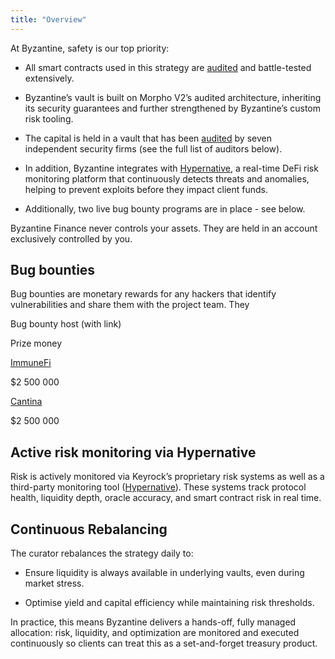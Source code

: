 ```yaml
---
title: "Overview"
---
```


At Byzantine, safety is our top priority:

* All smart contracts used in this strategy are [audited](/documentation/asset-protection/security-audits) and battle-tested extensively.

* Byzantine’s vault is built on Morpho V2’s audited architecture, inheriting its security guarantees and further strengthened by Byzantine’s custom risk tooling.

* The capital is held in a vault that has been [audited](/documentation/asset-protection/security-audits) by seven independent security firms (see the full list of auditors below).

* In addition, Byzantine integrates with [Hypernative](https://www.hypernative.io/), a real-time DeFi risk monitoring platform that continuously detects threats and anomalies, helping to prevent exploits before they impact client funds.

* Additionally, two live bug bounty programs are in place - see below.

Byzantine Finance never controls your assets. They are held in an account exclusively controlled by you.

## Bug bounties

Bug bounties are monetary rewards for any hackers that identify vulnerabilities and share them with the project team. They

Bug bounty host (with link)

Prize money

[ImmuneFi](https://immunefi.com/bug-bounty/morpho/information/)

$2 500 000

[Cantina](https://cantina.xyz/bounties/35a5f0a1-2ffd-432c-8f3b-77d169add8c3)

$2 500 000

## Active risk monitoring via Hypernative

Risk is actively monitored via Keyrock’s proprietary risk systems as well as a third-party monitoring tool ([Hypernative](https://www.hypernative.io/)). These systems track protocol health, liquidity depth, oracle accuracy, and smart contract risk in real time.

## Continuous Rebalancing

The curator rebalances the strategy daily to:

* Ensure liquidity is always available in underlying vaults, even during market stress.

* Optimise yield and capital efficiency while maintaining risk thresholds.

In practice, this means Byzantine delivers a hands-off, fully managed allocation: risk, liquidity, and optimization are monitored and executed continuously so clients can treat this as a set-and-forget treasury product.